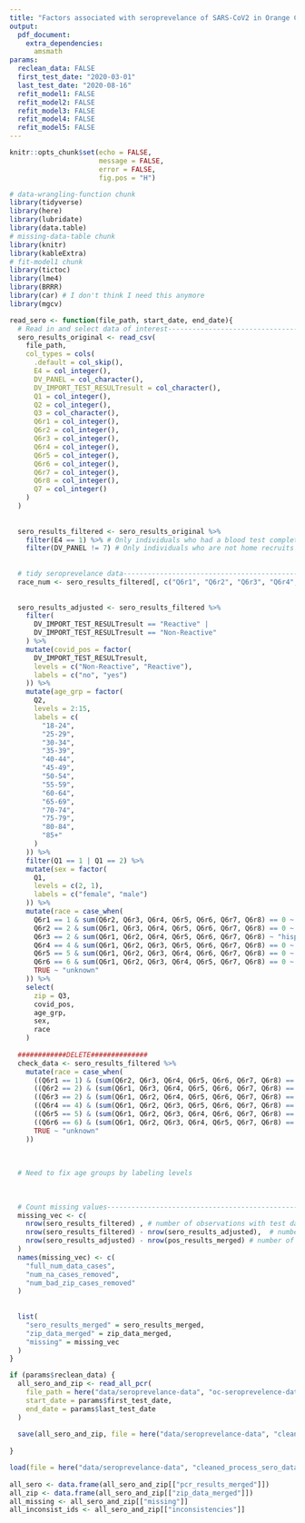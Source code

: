 ```yaml
---
title: "Factors associated with seroprevelance of SARS-CoV2 in Orange County"
output: 
  pdf_document:
    extra_dependencies:
      amsmath 
params:
  reclean_data: FALSE
  first_test_date: "2020-03-01"
  last_test_date: "2020-08-16"
  refit_model1: FALSE
  refit_model2: FALSE
  refit_model3: FALSE
  refit_model4: FALSE
  refit_model5: FALSE
---
```


```r
knitr::opts_chunk$set(echo = FALSE, 
                      message = FALSE, 
                      error = FALSE,
                      fig.pos = "H")
```


```r
# data-wrangling-function chunk
library(tidyverse)
library(here)
library(lubridate)
library(data.table)
# missing-data-table chunk
library(knitr)
library(kableExtra)
# fit-model1 chunk
library(tictoc)
library(lme4)
library(BRRR)
library(car) # I don't think I need this anymore
library(mgcv)
```


```r
read_sero <- function(file_path, start_date, end_date){
  # Read in and select data of interest-----------------------------------------
  sero_results_original <- read_csv(
    file_path,
    col_types = cols(
      .default = col_skip(),
      E4 = col_integer(),
      DV_PANEL = col_character(),
      DV_IMPORT_TEST_RESULTresult = col_character(),
      Q1 = col_integer(),
      Q2 = col_integer(),
      Q3 = col_character(),
      Q6r1 = col_integer(),
      Q6r2 = col_integer(),
      Q6r3 = col_integer(),
      Q6r4 = col_integer(),
      Q6r5 = col_integer(),
      Q6r6 = col_integer(),
      Q6r7 = col_integer(),
      Q6r8 = col_integer(),
      Q7 = col_integer()
    ) 
  )
  
  
  sero_results_filtered <- sero_results_original %>% 
    filter(E4 == 1) %>% # Only individuals who had a blood test completed
    filter(DV_PANEL != 7) # Only individuals who are not home recruits
  
  
  # tidy seroprevelance data----------------------------------------------------
  race_num <- sero_results_filtered[, c("Q6r1", "Q6r2", "Q6r3", "Q6r4", "Q6r5", "Q6r6", "Q6r7", "Q6r8")] 
  
  
  sero_results_adjusted <- sero_results_filtered %>% 
    filter(
      DV_IMPORT_TEST_RESULTresult == "Reactive" |
      DV_IMPORT_TEST_RESULTresult == "Non-Reactive"
    ) %>% 
    mutate(covid_pos = factor(
      DV_IMPORT_TEST_RESULTresult,
      levels = c("Non-Reactive", "Reactive"),
      labels = c("no", "yes")
    )) %>% 
    mutate(age_grp = factor(
      Q2,
      levels = 2:15,
      labels = c(
        "18-24",
        "25-29",
        "30-34",
        "35-39",
        "40-44",
        "45-49",
        "50-54",
        "55-59",
        "60-64",
        "65-69",
        "70-74",
        "75-79",
        "80-84",
        "85+"
      )
    )) %>% 
    filter(Q1 == 1 | Q1 == 2) %>% 
    mutate(sex = factor(
      Q1,
      levels = c(2, 1),
      labels = c("female", "male")
    )) %>% 
    mutate(race = case_when(
      Q6r1 == 1 & sum(Q6r2, Q6r3, Q6r4, Q6r5, Q6r6, Q6r7, Q6r8) == 0 ~ "white",
      Q6r2 == 2 & sum(Q6r1, Q6r3, Q6r4, Q6r5, Q6r6, Q6r7, Q6r8) == 0 ~ "black",
      Q6r3 == 2 & sum(Q6r1, Q6r2, Q6r4, Q6r5, Q6r6, Q6r7, Q6r8) ~ "hispanic",
      Q6r4 == 4 & sum(Q6r1, Q6r2, Q6r3, Q6r5, Q6r6, Q6r7, Q6r8) == 0 ~ "native",
      Q6r5 == 5 & sum(Q6r1, Q6r2, Q6r3, Q6r4, Q6r6, Q6r7, Q6r8) == 0 ~ "asian",
      Q6r6 == 6 & sum(Q6r1, Q6r2, Q6r3, Q6r4, Q6r5, Q6r7, Q6r8) == 0 ~ "islander",
      TRUE ~ "unknown"
    )) %>% 
    select(
      zip = Q3,
      covid_pos,
      age_grp,
      sex,
      race
    )
    
  ############DELETE##############
  check_data <- sero_results_filtered %>% 
    mutate(race = case_when(
      ((Q6r1 == 1) & (sum(Q6r2, Q6r3, Q6r4, Q6r5, Q6r6, Q6r7, Q6r8) == 0)) ~ "white",
      ((Q6r2 == 2) & (sum(Q6r1, Q6r3, Q6r4, Q6r5, Q6r6, Q6r7, Q6r8) == 0)) ~ "black",
      ((Q6r3 == 2) & (sum(Q6r1, Q6r2, Q6r4, Q6r5, Q6r6, Q6r7, Q6r8) == 0)) ~ "hispanic",
      ((Q6r4 == 4) & (sum(Q6r1, Q6r2, Q6r3, Q6r5, Q6r6, Q6r7, Q6r8) == 0)) ~ "native",
      ((Q6r5 == 5) & (sum(Q6r1, Q6r2, Q6r3, Q6r4, Q6r6, Q6r7, Q6r8) == 0)) ~ "asian",
      ((Q6r6 == 6) & (sum(Q6r1, Q6r2, Q6r3, Q6r4, Q6r5, Q6r7, Q6r8) == 0)) ~ "islander",
      TRUE ~ "unknown"
    ))
  
  
    
  # Need to fix age groups by labeling levels  
    
  
  
  # Count missing values--------------------------------------------------------
  missing_vec <- c(
    nrow(sero_results_filtered) , # number of observations with test date between start date and end date
    nrow(sero_results_filtered) - nrow(sero_results_adjusted),  # number of NA for age, sex and zip
    nrow(sero_results_adjusted) - nrow(pos_results_merged) # number of invalid or non Orange County zip codes
  )
  names(missing_vec) <- c(
    "full_num_data_cases", 
    "num_na_cases_removed", 
    "num_bad_zip_cases_removed"
  )
  
  
  list(
    "sero_results_merged" = sero_results_merged, 
    "zip_data_merged" = zip_data_merged, 
    "missing" = missing_vec
  )
}
```



```r
if (params$reclean_data) {
  all_sero_and_zip <- read_all_pcr(
    file_path = here("data/seroprevelance-data", "oc-seroprevelence-data-2020-08-01.csv"),
    start_date = params$first_test_date,
    end_date = params$last_test_date
  )
  
  save(all_sero_and_zip, file = here("data/seroprevelance-data", "cleaned_process_sero_data.Rdata"))
  
} 

load(file = here("data/seroprevelance-data", "cleaned_process_sero_data.Rdata"))
  
all_sero <- data.frame(all_sero_and_zip[["pcr_results_merged"]])
all_zip <- data.frame(all_sero_and_zip[["zip_data_merged"]])
all_missing <- all_sero_and_zip[["missing"]]
all_inconsist_ids <- all_sero_and_zip[["inconsistencies"]]

```

